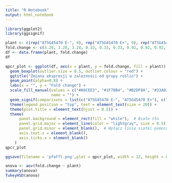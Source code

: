 ```yaml
---
title: "R Notebook"
output: html_notebook
---
```


```r
library(ggplot2)
library(ggsignif)
```

```r
plant <- c(rep("AT5G45470 E-", 9), rep("AT5G45470 E+", 9), rep("AT5G45480 E-", 9), rep("AT5G45480 E+", 9))
fold.change <- c(3.28, 3.28, 3.28, 0.33, 0.33, 0.33, 0.92, 0.92, 0.92, 12.01, 12.01, 12.01, 29.38, 29.38, 29.38, 14.37, 14.37, 14.37, 0.52, 0.52, 0.52, 0.7, 0.7, 0.7, 2.75, 2.75, 2.75, 10.71, 10.71, 10.71, 14.09, 14.09, 14.09, 3.96, 3.96, 3.96)
df <- data.frame(plant, fold.change)
df
```

```r
qpcr_plot <- ggplot(df, aes(x = plant, y = fold.change, fill = plant)) +
  geom_boxplot(outlier.size = 0.5, outlier.colour = "red") +
  ggtitle("Zmiana ekspresji w zalezności od grupy roślin") +
  geom_point(alpha=0.8) +
  labs(x = "", y = "Fold change") +
  scale_fill_manual(values = c("#A6CEE3", "#1F78B4", "#B2DF8A", "#33A02C"),
                    name = "") +
  geom_signif(comparisons = list(c("AT5G45470 E-", "AT5G45470 E+"), c("AT5G45480 E-","AT5G45480 E+")), map_signif_level = T,  test="t.test", step_increase = 0.2) +
  theme(legend.position = "top", text = element_text(size = 20)) +
  theme(plot.title = element_text(hjust = 0.5)) +
  theme(
      panel.background = element_rect(fill = "white"),  # Białe tło
      panel.grid.major = element_line(color = "lightgray", size = 0.5), # Szare linie siatki
      panel.grid.minor = element_blank(),  # Wyłącz linie siatki pomocniczej
      axis.text.x = element_blank(),
      axis.ticks.x = element_blank()
    )
qpcr_plot
```
```r
ggsave(filename = 'pfaffl.png',plot = qpcr_plot, width = 12, height = 8)
```

```r
anova <- aov(fold.change ~ plant)
summary(anova)
TukeyHSD(anova)
```
